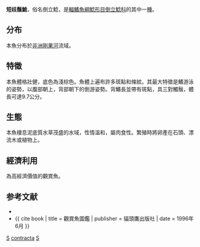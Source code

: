 {{Speciesbox 
| taxon = Synodontis contracta
| authority = [[Vinciguerra|Vinciguerra]], 1928
| status = NE
| synonyms = *''Synodontis contractus''<br /><small>Vinciguerra, 1928</small>
*''Synodontis davidi''<br /><small>Axelrod, 1970</small>
}}
'''短歧鬚鮠'''，俗名倒立鯰，是[[輻鰭魚綱|輻鰭魚綱]][[鯰形目|鯰形目]][[倒立鯰科|倒立鯰科]]的其中一[[種|種]]。

==分布==
本魚分布於[[非洲|非洲]][[剛果河|剛果河]]流域。

==特徵==
本魚體格壯健，底色為淺棕色。魚體上遍布許多斑點和條紋。其最大特徵是鰭游泳的姿勢，以腹部朝上，背部朝下的倒游姿勢。背鰭長並帶有斑點，具三對觸鬚，體長可達9.7公分。

==生態==
本魚棲息泥底質水草茂盛的水域，性情溫和，屬肉食性。繁殖時將卵產在石頭、漂流木或植物上。

==經濟利用==
為高經濟價值的觀賞魚。

==参考文献==
{{refbegin}}
*{{FishBase_species|genus=Synodontis|species=contracta|year=2011|month=12}}
*{{ cite book | title = 觀賞魚圖鑑 | publisher = 貓頭鷹出版社 | date = 1996年6月 }}
{{refend}}
{{Taxonbar|from=Q1073941}}

[[Category:觀賞魚|S]]
[[Category:歧鬚鮠屬|contracta]]
[[Category:1928年描述的魚類|S]]